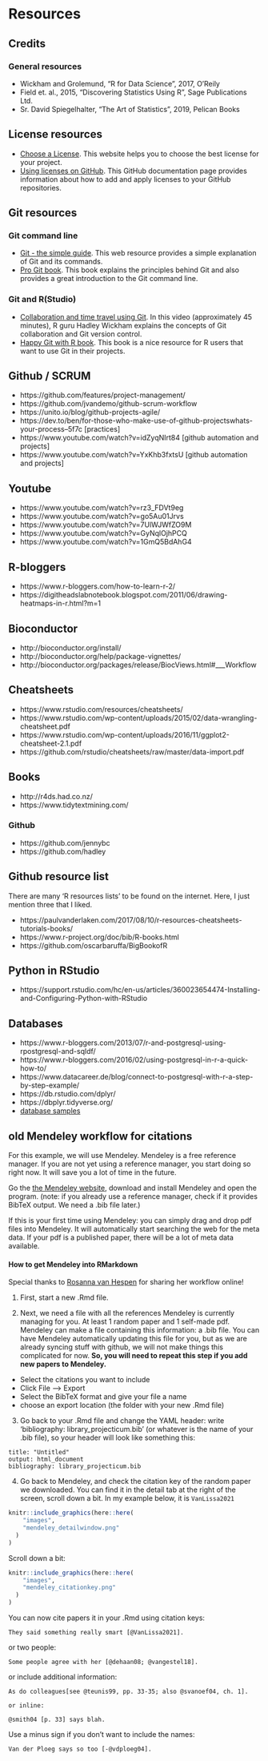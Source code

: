 # Resources 


## Credits

### General resources

 - Wickham and Grolemund, "R for Data Science", 2017, O'Reily
 - Field et. al., 2015, "Discovering Statistics Using R", Sage Publications Ltd.
 - Sr. David Spiegelhalter, "The Art of Statistics", 2019, Pelican Books
  
## License resources

 - [Choose a License](https://choosealicense.com/). This website helps you to choose the best license for your project. 
 - [Using licenses on GitHub](https://docs.github.com/en/github/creating-cloning-and-archiving-repositories/licensing-a-repository). This GitHub documentation page provides information about how to add and apply licenses to your GitHub repositories.
  
## Git resources

### Git command line

 - [Git - the simple guide](http://rogerdudler.github.io/git-guide/). This web resource provides a simple explanation of Git and its commands.
 - [Pro Git book](https://git-scm.com/book/en/v2). This book explains the principles behind Git and also provides a great introduction to the Git command line. 

### Git and R(Studio)

 - [Collaboration and time travel using Git](https://rstudio.com/resources/webinars/collaboration-and-time-travel-version-control-with-git-github-and-rstudio/). In this video (approximately 45 minutes), R guru Hadley Wickham explains the concepts of Git collaboration and Git version  control. 
 - [Happy Git with R book](https://happygitwithr.com/). This book is a nice resource for R users that want to use Git in their projects.

## Github / SCRUM

 - https://github.com/features/project-management/
 - https://github.com/jvandemo/github-scrum-workflow
 - https://unito.io/blog/github-projects-agile/
 - https://dev.to/ben/for-those-who-make-use-of-github-projectswhats-your-process--5f7c [practices]
 - https://www.youtube.com/watch?v=idZyqNIrt84 [github automation and projects]
 - https://www.youtube.com/watch?v=YxKhb3fxtsU [github automation and projects]

## Youtube
 - https://www.youtube.com/watch?v=rz3_FDVt9eg 
 - https://www.youtube.com/watch?v=go5Au01Jrvs
 - https://www.youtube.com/watch?v=7UlWJWfZO9M
 - https://www.youtube.com/watch?v=GyNqlOjhPCQ
 - https://www.youtube.com/watch?v=1GmQ5BdAhG4
 
## R-bloggers

 - https://www.r-bloggers.com/how-to-learn-r-2/
 - https://digitheadslabnotebook.blogspot.com/2011/06/drawing-heatmaps-in-r.html?m=1
 

## Bioconductor
 
 - http://bioconductor.org/install/
 - http://bioconductor.org/help/package-vignettes/
 - http://bioconductor.org/packages/release/BiocViews.html#___Workflow

## Cheatsheets

 - https://www.rstudio.com/resources/cheatsheets/
 - https://www.rstudio.com/wp-content/uploads/2015/02/data-wrangling-cheatsheet.pdf
 - https://www.rstudio.com/wp-content/uploads/2016/11/ggplot2-cheatsheet-2.1.pdf
 - https://github.com/rstudio/cheatsheets/raw/master/data-import.pdf

## Books 

 - http://r4ds.had.co.nz/
 - https://www.tidytextmining.com/
 
### Github

 - https://github.com/jennybc
 - https://github.com/hadley


## Github resource list

There are many 'R resources lists' to be found on the internet. Here, I just mention three that I liked.

 - https://paulvanderlaken.com/2017/08/10/r-resources-cheatsheets-tutorials-books/
 - https://www.r-project.org/doc/bib/R-books.html
 - https://github.com/oscarbaruffa/BigBookofR

## Python in RStudio

 - https://support.rstudio.com/hc/en-us/articles/360023654474-Installing-and-Configuring-Python-with-RStudio

## Databases

 - https://www.r-bloggers.com/2013/07/r-and-postgresql-using-rpostgresql-and-sqldf/
 - https://www.r-bloggers.com/2016/02/using-postgresql-in-r-a-quick-how-to/
 - https://www.datacareer.de/blog/connect-to-postgresql-with-r-a-step-by-step-example/
 - https://db.rstudio.com/dplyr/
 - https://dbplyr.tidyverse.org/
 - [database samples](https://wiki.postgresql.org/wiki/Sample_Databases)

## old Mendeley workflow for citations

For this example, we will use Mendeley. Mendeley is a free reference manager. If you are not yet using a reference manager, you start doing so right now. It will save you a lot of time in the future.

Go the [the Mendeley website](https://www.mendeley.com/download-desktop-new/), download and install Mendeley and open the program. (note: if you already use a reference manager, check if it provides BibTeX output. We need a .bib file later.)

If this is your first time using Mendeley: you can simply drag and drop pdf files into Mendeley. It will automatically start searching the web for the meta data. If your pdf is a published paper, there will be a lot of meta data available. 


#### How to get Mendeley into RMarkdown {-}
Special thanks to [Rosanna van Hespen](https://rosannavanhespen.nl/rmarkdown/writing-your-thesis-with-r-markdown-2-text-citations-and-equations/) for sharing her workflow online!

  1. First, start a new .Rmd file.

  2. Next, we need a file with all the references Mendeley is currently managing for you. At least 1 random paper and 1 self-made pdf. Mendeley can make a file containing this information: a .bib file. You can have Mendeley automatically updating this file for you, but as we are already syncing stuff with github, we will not make things this complicated for now. **So, you will need to repeat this step if you add new papers to Mendeley.**
  
  - Select the citations you want to include 
  - Click File --> Export
  - Select the BibTeX format and give your file a name
  - choose an export location (the folder with your new .Rmd file)

  3. Go back to your .Rmd file and change the YAML header: write ‘bibliography: library_projecticum.bib’ (or whatever is the name of your .bib file), so your header will look like something this:

```
title: "Untitled" 
output: html_document 
bibliography: library_projecticum.bib
```

  4. Go back to Mendeley, and check the citation key of the random paper we downloaded. You can find it in the detail tab at the right of the screen, scroll down a bit. In my example below, it is `VanLissa2021`

```r
knitr::include_graphics(here::here(
    "images",
    "mendeley_detailwindow.png"
  )
)
```

Scroll down a bit:


```r
knitr::include_graphics(here::here(
    "images",
    "mendeley_citationkey.png"
  )
)
```


You can now cite papers it in your .Rmd using citation keys:
  
  ```
  They said something really smart [@VanLissa2021].
  ```
or two people:

  ```
  Some people agree with her [@dehaan08; @vangestel18].
  ```

or include additional information:

  ```
  As do colleagues[see @teunis99, pp. 33-35; also @svanoef04, ch. 1].
  
  or inline:
  
  @smith04 [p. 33] says blah.
  
  ```

Use a minus sign if you don't want to include the names:

  ```
Van der Ploeg says so too [-@vdploeg04].
  ```


